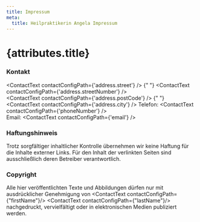 ```yaml
---
title: Impressum
meta:
  title: Heilpraktikerin Angela Impressum
---
```



<PageLayout mdx={true}>

# {attributes.title}

### Kontakt

<ContactText contactConfigPath={'address.street'} />
{" "}
<ContactText
  contactConfigPath={'address.streetNumber'}
/>
<br />
<ContactText contactConfigPath={'address.postCode'} />
{" "}
<ContactText
  contactConfigPath={'address.city'}
/>
Telefon: <ContactText contactConfigPath={'phoneNumber'} /> <br />
Email: <ContactText contactConfigPath={'email'} />

### Haftungshinweis

Trotz sorgfältiger inhaltlicher Kontrolle übernehmen wir keine Haftung für die
Inhalte externer Links. Für den Inhalt der verlinkten Seiten sind ausschließlich
deren Betreiber verantwortlich.

### Copyright

Alle hier veröffentlichten Texte und Abbildungen dürfen nur mit ausdrücklicher
Genehmigung von <ContactText contactConfigPath={"firstName"}/> <ContactText
contactConfigPath={"lastName"}/> nachgedruckt, vervielfältigt oder in
elektronischen Medien publiziert werden.

</PageLayout>
